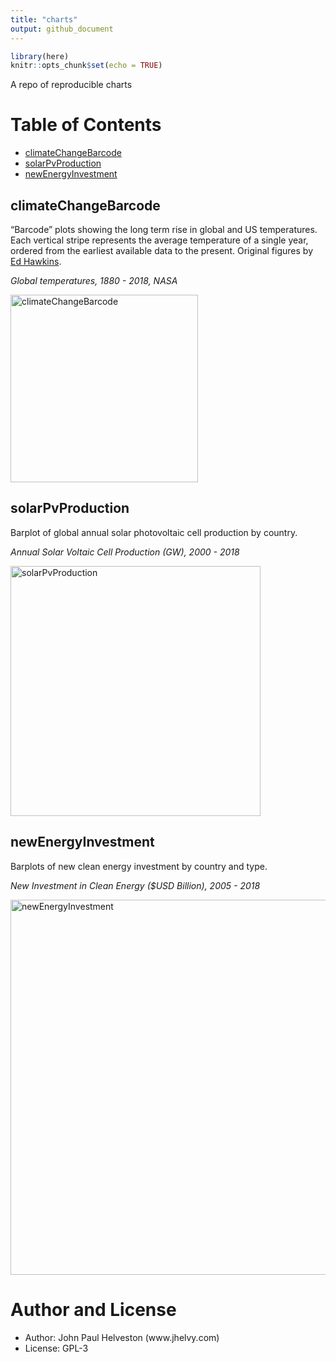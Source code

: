 ```yaml
---
title: "charts"
output: github_document
---
```


```r
library(here)
knitr::opts_chunk$set(echo = TRUE)
```

A repo of reproducible charts

# Table of Contents
* [climateChangeBarcode](#climateChangeBarcode)
* [solarPvProduction](#solarPvProduction)
* [newEnergyInvestment](#newEnergyInvestment)

## climateChangeBarcode
"Barcode" plots showing the long term rise in global and US temperatures. Each vertical stripe represents the average temperature of a single year, ordered from the earliest available data to the present. Original figures by [Ed Hawkins](http://www.climate-lab-book.ac.uk/2018/warming-stripes/#more-5516).

*Global temperatures, 1880 - 2018, NASA*

<img src="./climateChangeBarcode/plots/nasa_global_preview.png" alt="climateChangeBarcode" width="300"/>

## solarPvProduction
Barplot of global annual solar photovoltaic cell production by country.

*Annual Solar Voltaic Cell Production (GW), 2000 - 2018*

<img src="./solarPvProduction/plots/solarPlot.png" alt="solarPvProduction" width="400"/>

## newEnergyInvestment
Barplots of new clean energy investment by country and type.

*New Investment in Clean Energy ($USD Billion), 2005 - 2018*

<img src="./newEnergyInvestment/plots/facetPlot.png" alt="newEnergyInvestment" width="600"/>

# Author and License
* Author: John Paul Helveston (www.jhelvy.com)
* License: GPL-3